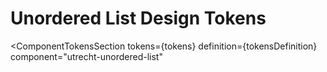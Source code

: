<!-- @license CC0-1.0 -->


<Meta id="html-unordered-list--design-tokens" title="HTML Component/Unordered List/Design Tokens" />

# Unordered List Design Tokens

<ComponentTokensSection
  tokens={tokens}
  definition={tokensDefinition}
  component="utrecht-unordered-list"
></ComponentTokensSection>
